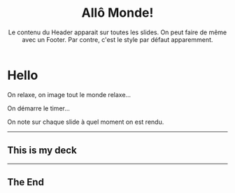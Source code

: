 
<Head>
  <title>mdx-deck alpp</title>
</Head>

<Header>

# Allô Monde!

Le contenu du Header apparait sur toutes les slides. On peut faire de même avec un Footer. Par contre, c'est le style par défaut apparemment.

</Header>

# Hello

<Notes>

On relaxe, on image tout le monde relaxe...

On démarre le timer...

On note sur chaque slide à quel moment on est rendu.

</Notes> 

---

## This is my deck

---

## The End

